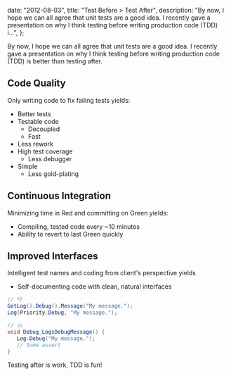 
  date: "2012-08-03",
  title: "Test Before > Test After",
  description:
    "By now, I hope we can all agree that unit tests are a good idea. I recently gave a presentation on why I think testing before writing production code (TDD) i...",
};


By now, I hope we can all agree that unit tests are a good idea. I recently gave a presentation on why I think testing before writing production code (TDD) is better than testing after.

## Code Quality

Only writing code to fix failing tests yields:

- Better tests
- Testable code
  - Decoupled
  - Fast
- Less rework
- High test coverage
  - Less debugger
- Simple
  - Less gold-plating

## Continuous Integration

Minimizing time in Red and committing on Green yields:

- Compiling, tested code every ~10 minutes
- Ability to revert to last Green quickly

## Improved Interfaces

Intelligent test names and coding from client's perspective yields

- Self-documenting code with clean, natural interfaces

```csharp
// 👎
GetLog().Debug().Message("My message.");
Log(Priority.Debug, "My message.");
```

```csharp
// 👍
void Debug_LogsDebugMessage() {
   Log.Debug("My message.");
   // Some assert
}
```

Testing after is work, TDD is fun!
